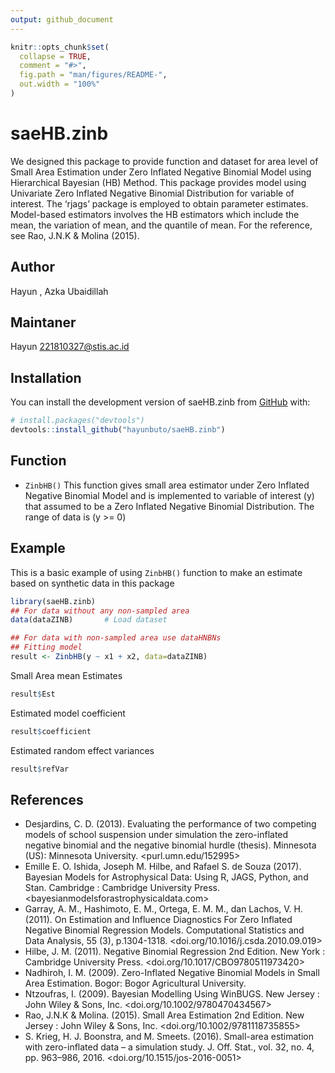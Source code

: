 ---
output: github_document
---

<!-- README.md is generated from README.Rmd. Please edit that file -->

```{r, include = FALSE}
knitr::opts_chunk$set(
  collapse = TRUE,
  comment = "#>",
  fig.path = "man/figures/README-",
  out.width = "100%"
)
```

# saeHB.zinb

<!-- badges: start -->
<!-- badges: end -->

We designed this package to provide function and dataset for area level of Small Area Estimation under Zero Inflated Negative Binomial Model using Hierarchical Bayesian (HB) Method. This package provides model using Univariate Zero Inflated Negative Binomial Distribution for variable of interest. The 'rjags' package is employed to obtain parameter estimates. Model-based estimators involves the HB estimators which include the mean, the variation of mean, and the quantile of mean. For the reference, see Rao, J.N.K & Molina (2015).


## Author
Hayun , Azka Ubaidillah

## Maintaner
Hayun <221810327@stis.ac.id>


## Installation

You can install the development version of saeHB.zinb from [GitHub](https://github.com/) with:

``` r
# install.packages("devtools")
devtools::install_github("hayunbuto/saeHB.zinb")
```

## Function

* `ZinbHB()` This function gives small area estimator under Zero Inflated Negative Binomial Model and is implemented to variable of interest (y) that assumed to be a Zero Inflated Negative Binomial Distribution. The range of data is (y >= 0)


## Example

This is a basic example of using `ZinbHB()` function to make an estimate based on synthetic data in this package

```{r example}
library(saeHB.zinb)
## For data without any non-sampled area
data(dataZINB)       # Load dataset

## For data with non-sampled area use dataHNBNs
## Fitting model
result <- ZinbHB(y ~ x1 + x2, data=dataZINB)
```

Small Area mean Estimates

```r
result$Est
```

Estimated model coefficient

```r
result$coefficient
```

Estimated random effect variances

```r
result$refVar
```


## References
* Desjardins, C. D. (2013). Evaluating the performance of two competing models of school suspension under simulation the zero-inflated negative binomial and the negative binomial hurdle (thesis). Minnesota (US): Minnesota University. <purl.umn.edu/152995>
* Emille E. O. Ishida, Joseph M. Hilbe, and Rafael S. de Souza (2017). Bayesian Models for Astrophysical Data: Using R, JAGS, Python, and Stan. Cambridge : Cambridge University Press. <bayesianmodelsforastrophysicaldata.com>
* Garray, A. M., Hashimoto, E. M., Ortega, E. M. M., dan Lachos, V. H. (2011). On Estimation and Influence Diagnostics For Zero Inflated Negative Binomial Regression Models. Computational Statistics and Data Analysis, 55 (3), p.1304-1318. <doi.org/10.1016/j.csda.2010.09.019>
* Hilbe, J. M. (2011). Negative Binomial Regression 2nd Edition. New York : Cambridge University Press. <doi.org/10.1017/CBO9780511973420>
* Nadhiroh, I. M. (2009). Zero-Inflated Negative Binomial Models in Small Area Estimation. Bogor: Bogor Agricultural University.
* Ntzoufras, I. (2009). Bayesian Modelling Using WinBUGS. New Jersey :  John Wiley & Sons, Inc. <doi.org/10.1002/9780470434567>
* Rao, J.N.K & Molina. (2015). Small Area Estimation 2nd Edition. New Jersey : John Wiley & Sons, Inc. <doi.org/10.1002/9781118735855>
* S. Krieg, H. J. Boonstra, and M. Smeets. (2016). Small-area estimation with zero-inflated data – a simulation study. J. Off. Stat., vol. 32, no. 4, pp. 963–986, 2016. <doi.org/10.1515/jos-2016-0051>
